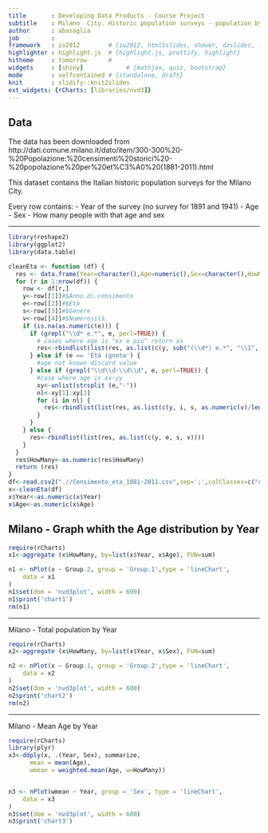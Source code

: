 ```yaml
---
title       : Developing Data Products - Course Project
subtitle    : Milano  City. Historic population surveys - population by age (1881-2011)
author      : abasaglia
job         : 
framework   : io2012        # {io2012, html5slides, shower, dzslides, ...}
highlighter : highlight.js  # {highlight.js, prettify, highlight}
hitheme     : tomorrow      # 
widgets     : [shiny]            # {mathjax, quiz, bootstrap}
mode        : selfcontained # {standalone, draft}
knit        : slidify::knit2slides
ext_widgets: {rCharts: [libraries/nvd3]}
---
```


## Data

The data has been downloaded from http://dati.comune.milano.it/dato/item/300-300%20-%20Popolazione:%20censimenti%20storici%20-%20popolazione%20per%20et%C3%A0%20(1881-2011).html

This dataset contains the Italian historic population surveys for the Milano City.

Every row contains:
- Year of the survey (no survey for 1891 and 1941)
- Age
- Sex
- How many people with that age and sex

--- 

```r
library(reshape2)
library(ggplot2)
library(data.table)

cleanEta <- function (df) {
  res <- data.frame(Year=character(),Age=numeric(),Sex=character(),HowMany=numeric(),stringsAsFactors=FALSE)
  for (r in 1:nrow(df)) {  
    row <- df[r,]
    y<-row[[1]]#$Anno.di.censimento  
    e<-row[[2]]#$Età
    s<-row[[3]]#$Genere
    v<-row[[4]]#$Numerosità
    if (is.na(as.numeric(e))) {
      if (grepl("\\d* e.*", e, perl=TRUE)) {
        # cases where age is "xx e più" return xx
        res<-rbindlist(list(res, as.list(c(y, sub("(\\d*) e.*", "\\1", e, perl=TRUE), s, v))))
      } else if (e == 'Età ignota') {
        #age not known discard value
      } else if (grepl("\\d\\d-\\d\\d", e, perl=TRUE)) {
        #case where age is xx-yy
        xy<-unlist(strsplit (e,"-"))
        nl<-xy[1]:xy[2]
        for (i in nl) {
          res<-rbindlist(list(res, as.list(c(y, i, s, as.numeric(v)/length(nl)))))
        }
      }
    } else {
      res<-rbindlist(list(res, as.list(c(y, e, s, v))))
    }
  }
  res$HowMany<-as.numeric(res$HowMany)
  return (res)
}
df<-read.csv2(".//Censimento_eta_1881-2011.csv",sep=';',colClasses=c("character", "character","character","numeric"))
x<-cleanEta(df)
x$Year<-as.numeric(x$Year)
x$Age<-as.numeric(x$Age)
```

## Milano - Graph whith the Age distribution by Year
```r
require(rCharts)
x1<-aggregate (x$HowMany, by=list(x$Year, x$Age), FUN=sum) 

n1 <- nPlot(x ~ Group.2, group = 'Group.1',type = 'lineChart',
    data = x1
)
n1$set(dom = 'nvd3plot', width = 600)
n1$print('chart1')
rm(n1)
```

--- 

Milano - Total population by Year
```r
require(rCharts)
x2<-aggregate (x$HowMany, by=list(x$Year, x$Sex), FUN=sum) 

n2 <- nPlot(x ~ Group.1, group = 'Group.2',type = 'lineChart',
    data = x2
)
n2$set(dom = 'nvd3plot', width = 600)
n2$print('chart2')
rm(n2)
```

---

Milano - Mean Age by Year
```r
require(rCharts)
library(plyr)
x3<-ddply(x, .(Year, Sex), summarize, 
      mean = mean(Age),
      wmean = weighted.mean(Age, w=HowMany))


n3 <- nPlot(wmean ~ Year, group = 'Sex', type = 'lineChart',
    data = x3
)
n3$set(dom = 'nvd3plot', width = 600)
n3$print('chart3')
```

